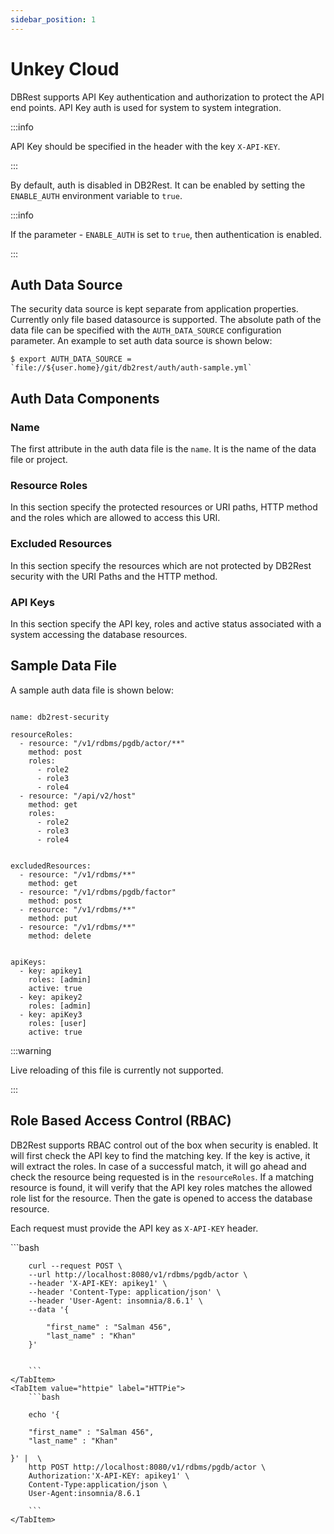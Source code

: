 ```yaml
---
sidebar_position: 1
---
```


# Unkey Cloud


DBRest supports API Key authentication and authorization to protect the API end points. API Key auth is used for system
to system integration.

:::info

API Key should be specified in the header with the key `X-API-KEY`.

:::


By default, auth is disabled in DB2Rest. It can be enabled by setting the
`ENABLE_AUTH` environment variable to `true`.

:::info

If the parameter - `ENABLE_AUTH` is set to `true`, then authentication is enabled.

:::


## Auth Data Source

The security data source is kept separate from application properties. Currently only file based datasource is supported.
The absolute path of the data file can be specified with the `AUTH_DATA_SOURCE` configuration parameter.
An example to set auth data source is shown below:

```
$ export AUTH_DATA_SOURCE = `file://${user.home}/git/db2rest/auth/auth-sample.yml`
```


## Auth Data Components

### Name

The first attribute in the auth data file is the `name`. It is the name of the data file or project.

### Resource Roles

In this section specify the protected resources or URI paths, HTTP method and the roles which are allowed to access this URI.

### Excluded Resources

In this section specify the resources which are not protected by DB2Rest security with the URI Paths and the HTTP method.

### API Keys

In this section specify the API key, roles and active status associated with a system accessing the database resources.


## Sample Data File

A sample auth data file is shown below:

```

name: db2rest-security

resourceRoles:
  - resource: "/v1/rdbms/pgdb/actor/**"
    method: post
    roles:
      - role2
      - role3
      - role4
  - resource: "/api/v2/host"
    method: get
    roles:
      - role2
      - role3
      - role4


excludedResources:
  - resource: "/v1/rdbms/**"
    method: get
  - resource: "/v1/rdbms/pgdb/factor"
    method: post
  - resource: "/v1/rdbms/**"
    method: put
  - resource: "/v1/rdbms/**"
    method: delete


apiKeys:
  - key: apikey1
    roles: [admin]
    active: true
  - key: apikey2
    roles: [admin]
  - key: apiKey3
    roles: [user]
    active: true

```

:::warning

Live reloading of this file is currently not supported.

:::



## Role Based Access Control (RBAC)

DB2Rest supports RBAC control out of the box when security is enabled. It will first check the API key to find the matching key. If
the key is active, it will extract the roles.
In case of a successful match, it will go ahead and check the resource being requested is in the `resourceRoles`. If a matching resource is found,
it will verify that the API key roles matches the allowed role list for the resource. Then the gate is opened to access the database resource.

Each request must provide the API key as `X-API-KEY` header.


<Tabs>
    <TabItem value="cURL" label="cURL" default>
        ```bash

        curl --request POST \
        --url http://localhost:8080/v1/rdbms/pgdb/actor \
        --header 'X-API-KEY: apikey1' \
        --header 'Content-Type: application/json' \
        --header 'User-Agent: insomnia/8.6.1' \
        --data '{

            "first_name" : "Salman 456",
            "last_name" : "Khan"
        }'


        ```
    </TabItem>
    <TabItem value="httpie" label="HTTPie">
        ```bash

        echo '{

        "first_name" : "Salman 456",
        "last_name" : "Khan"

    }' |  \
        http POST http://localhost:8080/v1/rdbms/pgdb/actor \
        Authorization:'X-API-KEY: apikey1' \
        Content-Type:application/json \
        User-Agent:insomnia/8.6.1

        ```
    </TabItem>

</Tabs>


